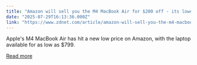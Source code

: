 ```yaml
---
title: "Amazon will sell you the M4 MacBook Air for $200 off - its lowest price ever"
date: "2025-07-29T16:13:36.000Z"
link: "https://www.zdnet.com/article/amazon-will-sell-you-the-m4-macbook-air-for-200-off-its-lowest-price-ever/"
---
```


Apple's M4 MacBook Air has hit a new low price on Amazon, with the laptop available for as low as $799.

[Read more](https://www.zdnet.com/article/amazon-will-sell-you-the-m4-macbook-air-for-200-off-its-lowest-price-ever/)
